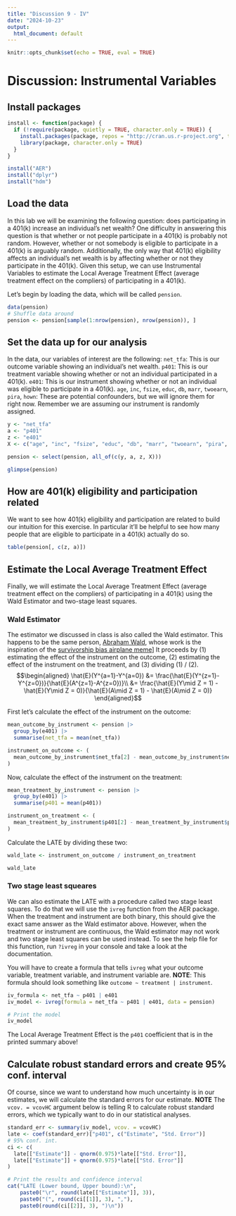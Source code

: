 ```yaml
---
title: "Discussion 9 - IV"
date: "2024-10-23"
output:
  html_document: default
---
```


```r
knitr::opts_chunk$set(echo = TRUE, eval = TRUE)
```

# Discussion: Instrumental Variables

## Install packages
```r
install <- function(package) {
  if (!require(package, quietly = TRUE, character.only = TRUE)) {
    install.packages(package, repos = "http://cran.us.r-project.org", type = "binary")
    library(package, character.only = TRUE)
  }
}

install("AER")
install("dplyr")
install("hdm")
```

## Load the data

In this lab we will be examining the following question: does participating
in a 401(k) increase an individual's net wealth? One difficulty in answering
this question is that whether or not people participate in a 401(k) is 
probably not random. However, whether or not somebody is eligible to participate
in a 401(k) is arguably random. Additionally, the only way that 401(k)
eligibility affects an individual's net wealth is by affecting whether or not
they participate in the 401(k). Given this setup, we can use
Instrumental Variables to estimate the Local Average Treatment Effect (average
treatment effect on the compliers) of participating in a 401(k).

Let's begin by loading the data, which will be called `pension`.
```r
data(pension)
# Shuffle data around
pension <- pension[sample(1:nrow(pension), nrow(pension)), ]
```

## Set the data up for our analysis

In the data, our variables of interest are the following:
`net_tfa`: This is our outcome variable showing an individual's net wealth.
`p401`: This is our treatment variable showing whether or not an individual participated in a 401(k).
`e401`: This is our instrument showing whether or not an individual was eligible to participate in a 401(k).
`age`, `inc`, `fsize`, `educ`, `db`, `marr`, `twoearn`, `pira`, `hown`: These are
potential confounders, but we will ignore them for right now. Remember we are assuming our instrument is randomly assigned.
```r
y <- "net_tfa"
a <- "p401"
z <- "e401"
X <- c("age", "inc", "fsize", "educ", "db", "marr", "twoearn", "pira", "hown")

pension <- select(pension, all_of(c(y, a, z, X)))

glimpse(pension)
```

## How are 401(k) eligibility and participation related

We want to see how 401(k) eligibility and participation are related to build our
intuition for this exercise. In particular it'll be helpful to see how many
people that are eligible to participate in a 401(k) actually do so.
```r
table(pension[, c(z, a)])
```

## Estimate the Local Average Treatment Effect

Finally, we will estimate the Local Average Treatment Effect (average
treatment effect on the compliers) of participating in a 401(k) using the
Wald Estimator and two-stage least squares. 


### Wald Estimator
The estimator we discussed in class is also called the Wald estimator. This happens to be the same person, [Abraham Wald](https://en.wikipedia.org/wiki/Abraham_Wald), whose work is the inspiration of the [survivorship bias airplane meme](https://knowyourmeme.com/memes/survivorship-bias-plane)]  It proceeds by (1) estimating the effect of the instrument on the outcome, (2) estimating the effect of the instrument on the treatment, and (3) dividing (1) / (2).
$$\begin{aligned}
\hat{E}(Y^{a=1}-Y^{a=0}) &= \frac{\hat{E}(Y^{z=1}-Y^{z=0})}{\hat{E}(A^{z=1}-A^{z=0})}\\
&= \frac{\hat{E}(Y\mid Z = 1) - \hat{E}(Y\mid Z = 0)}{\hat{E}(A\mid Z = 1) - \hat{E}(A\mid Z = 0)}
\end{aligned}$$


First let's calculate the effect of the instrument on the outcome:
```r
mean_outcome_by_instrument <- pension |>
  group_by(e401) |>
  summarise(net_tfa = mean(net_tfa))

instrument_on_outcome <- (
  mean_outcome_by_instrument$net_tfa[2] - mean_outcome_by_instrument$net_tfa[1]
)
```

Now, calculate the effect of the instrument on the treatment:
```r
mean_treatment_by_instrument <- pension |>
  group_by(e401) |>
  summarise(p401 = mean(p401))

instrument_on_treatment <- (
  mean_treatment_by_instrument$p401[2] - mean_treatment_by_instrument$p401[1]
)
```

Calculate the LATE by dividing these two:
```r
wald_late <- instrument_on_outcome / instrument_on_treatment

wald_late
```


### Two stage least squeares

We can also estimate the LATE with a procedure called two stage least squares. To do that we will use the `ivreg`
function from the AER package. When the treatment and instrument are both binary, this should give the exact same answer as the Wald estimator above. However, when the treatment or instrument are continuous, the Wald estimator may not work and two stage least squares can be used instead. To see the help file for this function,
run `?ivreg` in your console and take a look at the documentation.

You will have to create a formula that tells `ivreg` what your outcome variable,
treatment variable, and instrument variable are. **NOTE**: This formula should
look something like `outcome ~ treatment | instrument`.
```r
iv_formula <- net_tfa ~ p401 | e401
iv_model <- ivreg(formula = net_tfa ~ p401 | e401, data = pension)

# Print the model
iv_model
```

The Local Average Treatment Effect is the `p401` coefficient that is in the 
printed summary above!

## Calculate robust standard errors and create 95% conf. interval

Of course, since we want to understand how much uncertainty is in our estimates,
we will calculate the standard errors for our estimate. **NOTE** The `vcov. = vcovHC`
argument below is telling R to calculate robust standard errors, which we typically
want to do in our statistical analyses.
```r
standard_err <- summary(iv_model, vcov. = vcovHC)
late <- coef(standard_err)["p401", c("Estimate", "Std. Error")]
# 95% conf. int.
ci <- c(
  late[["Estimate"]] - qnorm(0.975)*late[["Std. Error"]],
  late[["Estimate"]] + qnorm(0.975)*late[["Std. Error"]]
)

# Print the results and confidence interval
cat("LATE (Lower bound, Upper bound):\n",
    paste0("\r", round(late[["Estimate"]], 3)),
    paste0("(", round(ci[[1]], 3), ","),
    paste0(round(ci[[2]], 3), ")\n"))
```
